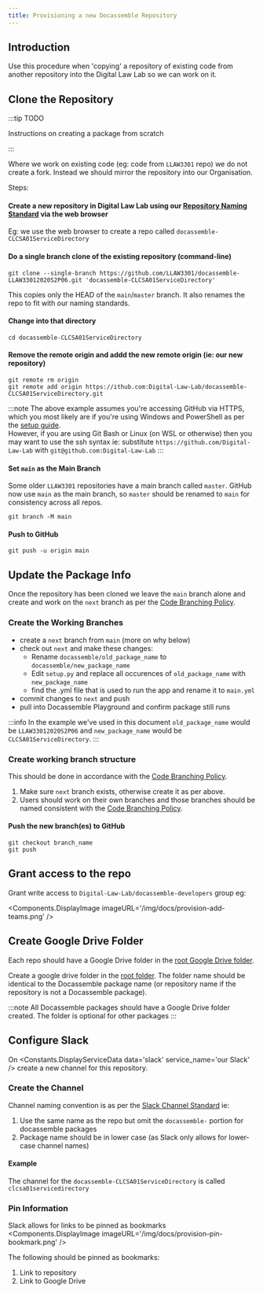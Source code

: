 ```yaml
---
title: Provisioning a new Docassemble Repository
---
```


## Introduction
Use this procedure when 'copying' a repository of existing code from another repository into the Digital Law Lab so we can work on it.

## Clone the Repository

:::tip TODO

Instructions on creating a package from scratch

:::

Where we work on existing code (eg: code from `LLAW3301` repo) we do not create a fork.  Instead we should mirror the repository into our Organisation.

Steps:

#### Create a new repository in Digital Law Lab using our [Repository Naming Standard](/policies/repository-naming-standard) via the web browser
Eg: we use the web browser to create a repo called `docassemble-CLCSA01ServiceDirectory`

#### Do a single branch clone of the existing repository (command-line)
```shell
git clone --single-branch https://github.com/LLAW3301/docassemble-LLAW33012020S2P06.git 'docassemble-CLCSA01ServiceDirectory'
```
This copies only the HEAD of the `main`/`master` branch.  It also renames the repo to fit with our naming standards.

#### Change into that directory
```shell
cd docassemble-CLCSA01ServiceDirectory
```
#### Remove the remote origin and addd the new remote origin (ie: our new repository)
```shell
git remote rm origin
git remote add origin https://ithub.com:Digital-Law-Lab/docassemble-CLCSA01ServiceDirectory.git
```
:::note
The above example assumes you're accessing GitHub via HTTPS, which you 
most likely are if you're using Windows and PowerShell as per the [setup guide](/).  
However, if you are using Git Bash or Linux (on WSL or otherwise) then you may want
to use the ssh syntax ie: substitute `https://github.com/Digital-Law-Lab` with
`git@github.com:Digital-Law-Lab`
:::

#### Set `main` as the Main Branch
Some older `LLAW3301` repositories have a main branch called `master`.  GitHub
now use `main` as the main branch, so `master` should be renamed to `main` for
consistency across all repos.

```shell
git branch -M main
```

#### Push to GitHub
```shell
git push -u origin main
```

## Update the Package Info
Once the repository has been cloned we leave the `main` branch alone and create and 
work on the `next` branch as per the [Code Branching Policy](/policies/code-branching-policy).

### Create the Working Branches
- create a `next` branch from `main` (more on why below)
- check out `next` and make these changes:
  - Rename `docassemble/old_package_name` to `docassemble/new_package_name`
  - Edit `setup.py` and replace all occurences of `old_package_name` with `new_package_name`
  - find the .yml file that is used to run the app and rename it to `main.yml`
- commit changes to `next` and push
- pull into Docassemble Playground and confirm package still runs

:::info
In the example we've used in this document `old_package_name` would be `LLAW33012020S2P06` and `new_package_name` would be `CLCSA01ServiceDirectory`.
:::

### Create working branch structure
This should be done in accordance with the [Code Branching Policy](/policies/code-branching-policy).

1. Make sure `next` branch exists, otherwise create it as per above.
1. Users should work on their own branches and those branches should be named
consistent with the [Code Branching Policy](/policies/code-branching-policy).

#### Push the new branch(es) to GitHub
```shell title='Do this for each branch'
git checkout branch_name
git push
```

## Grant access to the repo
Grant write access to `Digital-Law-Lab/docassemble-developers` group eg:

<Components.DisplayImage imageURL='/img/docs/provision-add-teams.png' />

## Create Google Drive Folder
Each repo should have a Google Drive folder in the <a href={Constants.google_drive_url}>root Google Drive folder</a>.

Create a google drive folder in the <a href={Constants.google_drive_url}>root folder</a>.
The folder name should be identical to the Docassemble package name (or repository name if the repository is not a Docassemble package).

:::note
All Docassemble packages should have a Google Drive folder created.  The folder is
optional for other packages
:::

## Configure Slack
On <Constants.DisplayServiceData data='slack' service_name='our Slack' /> create a new channel for this repository.

### Create the Channel
Channel naming convention is as per the [Slack Channel Standard](/policies/slack-channel-naming-standard) ie:

1. Use the same name as the repo but omit the `docassemble-` portion for docassemble packages
1. Package name should be in lower case (as Slack only allows for lower-case channel names)

#### Example
The channel for the `docassemble-CLCSA01ServiceDirectory` is called `clcsa01servicedirectory`

### Pin Information
Slack allows for links to be pinned as bookmarks
<Components.DisplayImage imageURL='/img/docs/provision-pin-bookmark.png' />

The following should be pinned as bookmarks:
1. Link to repository
1. Link to Google Drive